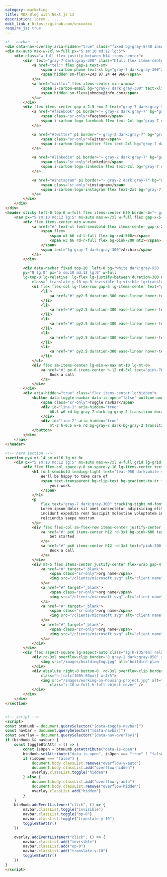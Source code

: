 ```yaml
---
category: marketing
title: MDX Blog with Next.js 13
description: lorem .....
edit_link : https://github.com/unxxxxxx
require_js: true
---
```



```html
<!-- navbar -->
<div data-nav-overlay aria-hidden="true" class="fixed bg-gray-8/40 inset-0 z-30 hidden lg-hidden"></div>
<div mx-auto max-w-7xl w-full px="5 sm:10 md:12 lg:5">
    <div class="w-full flex justify-between h14 items-center">
        <div  text="gray-7 dark:gray-300" class="hfull flex items-center gap-x-4">
            <a href="tel:" flex gap-1 text-sm>
                <span i-carbon-phone text-xl bg="gray-7 dark:gray-300"></span>
                <span hidden sm-flex>+243 97 24 44 966</span>
            </a>
            <a href="mailto:" flex items-center min-w-max>
                <span i-carbon-email bg="gray-7 dark:gray-300" text-xl></span>
                <span hidden sm-flex>johndoe@info.com</span>
            </a>
        </div>
        <div flex items-center gap-x-2.5 -mx-2 text="gray-7 dark:gray-300">
            <a href="#facebook" p1 border="~ gray-2 dark:gray-7" bg="gray-1 dark:gray-8" rd-md>
                <span class="sr-only">facebook</span>
                <span i-carbon-logo-facebook flex text-2xl bg="gray-7 dark:gray-300 hover:pink-700" transition ease-linear></span>
            </a>

            <a href="#twitter" p1 border="~ gray-2 dark:gray-7" bg="gray-1 dark:gray-8" rd-md>
                <span class="sr-only">Twitter</span>
                <span i-carbon-logo-twitter flex text-2xl bg="gray-7 dark:gray-300 hover:pink-700" transition ease-linear></span>
            </a>

            <a href="#linkedin" p1 border="~ gray-2 dark:gray-7" bg="gray-1 dark:gray-8" rd-md>
                <span class="sr-only">linkedin</span>
                <span i-carbon-logo-linkedin flex text-2xl bg="gray-7 dark:gray-300 hover:pink-700" transition ease-linear></span>
            </a>

            <a href="#instagram" p1 border="~ gray-2 dark:gray-7" bg="gray-1 dark:gray-8" rd-md>
                <span class="sr-only">instagram</span>
                <span i-carbon-logo-instagram flex text-2xl bg="gray-7 dark:gray-300 hover:pink-700" transition ease-linear></span>
            </a>
        </div>
    </div>
</div>
<header sticky left-0 top-0 w-full flex items-center h20 border-b="~ gray-1 dark:gray-8" z-40 bg="white dark:gray-950 op-80" backdrop-filter backdrop-blur-xl>
    <nav px="5 sm:10 md:12 lg:5" mx-auto max-w-7xl w-full flex gap-x-5 justify-between items-center>
        <div flex items-center min-w-max>
            <a href="#" text-xl font-semibold flex items-center gap-x-2>
                <span flex>
                    <span w3 h6 rd-l-full flex bg-red-500></span>
                    <span w3 h6 rd-r-full flex bg-pink-700 mt2></span>
                </span>
                <span text="lg gray-7 dark:gray-300">Archix</span>
            </a>
        </div>

        <div data-navbar fixed top-20  left-0 bg="white dark:gray-950  lg:transparent" border="b b-gray-2 dark:b-border-gray-7 lg:none" 
        py="8 lg:0" px="5 sm:10 md:12 lg:0" w-full 
        lg-top-0 lg-relative  lg-flex lg-justify-between duration-300 ease-linear
            class=" translate-y-10 op-0 invisible lg:visible lg:translate-y-0 lg:op-100">
            <ul flex flex-col lg-flex-row gap-6 lg-items-center text="gray-7 dark:gray-300" lg-w-full lg-justify-center>
                <li >
                    <a href="#" py2.5 duration-300 ease-linear hover-text-pink-600>Home</a>
                </li>
                <li>
                    <a href="#" py2.5 duration-300 ease-linear hover-text-pink-600>About</a>
                </li>
                <li>
                    <a href="#" py2.5 duration-300 ease-linear hover-text-pink-600>Services</a>
                </li>
                <li>
                    <a href="#" py2.5 duration-300 ease-linear hover-text-pink-600>Work</a>
                </li>
                <li>
                    <a href="#" py2.5 duration-300 ease-linear hover-text-pink-600>Pricing</a>
                </li>
            </ul>
            <div flex sm-items-center lg-min-w-max mt-10 lg-mt-0>
                <a href="#" px-6 items-center h-12 rd-3xl text="pink-700 dark:white" order="gray-1 dark:gray-7"  bg="gray-1 dark:gray-8" duration-300 ease-linear flex justify-center w-full sm-w-auto>
                    Book a call
                </a>
            </div>
        </div>
        <div aria-hidden="true" class="flex items-center lg:hidden">
            <button data-toggle-navbar data-is-open="false" outline-none bg-transparent border-l="~ gray-1 dark:l-gray-8" pl-3 relative py-3>
                <span class="sr-only">Toggle navbar</span>
                <div id="line-1" aria-hidden="true"
                    h0.5 w6 rd bg-gray-7 dark-bg-gray-2 transition duration-300>
                </div>
                <div id="line-2" aria-hidden="true"
                    mt-2 h-0.5 w-6 rd bg-gray-7 dark-bg-gray-2 transition duration-300></div>
            </button>
        </div>
    </nav>
</header>

<!-- hero section -->
<section py4 mt-14 sm-mt16 lg-mt-0>
    <div px="5 sm:10 md:12 lg:5" mx-auto max-w-7xl w-full grid lg-grid-cols-2 lg-items-center gap-10>
        <div flex flex-col space-y-8 sm-space-y-10 lg-items-center text-center lg-text-left max-w-2xl md-max-w-3xl mx-auto>
            <h1 font-semibold leading-tight text="teal-950 dark:white 4xl sm:5xl lg:6xl">
                We'll be happy to take care of 
                <span text-transparent bg-clip-text bg-gradient-to-tr from-pink-700 to-orange-800>
                    your work.
                </span>
            </h1>
            <p
                flex text="gray-7 dark:gray-300" tracking-tight md-font-normal max-w-xl mx-auto lg-max-w-none>
                Lorem ipsum dolor sit amet consectetur adipisicing elit. Exercitationem molestiae soluta ipsa
                incidunt expedita rem! Suscipit molestiae voluptatem iure, eum alias nobis velit quidem
                reiciendis saepe nostrum
            </p>
            <div flex flex-col sm-flex-row items-center justify-center lg-justify-start gap-4 w-full>
                <a href="#" px6 items-center h12 rd-3xl bg-pink-600 text-white duration-300 ease-linear flex justify-center w="full sm:auto">
                    Get started
                </a>
                <a href="#" px6 items-center h12 rd-3xl text="pink-700 dark:white" border="gray-1 dark:gray-7"  bg="gray-1 dark:gray-8" duration-300 ease-linear flex justify-center w="full sm:auto">
                    Book a call
                </a>
            </div>
            <div mt-5 flex items-center justify-center flex-wrap gap-4 lg-justify-start w-full>
                <a href="#" target="_blank">
                    <span class="sr-only">org name</span>
                    <img src="/clients/microsoft.svg" alt="client name" h10 wauto dark-grayscale>
                </a>
                <a href="#" target="_blank">
                    <span class="sr-only">org name</span>
                    <img src="/clients/microsoft.svg" alt="client name" h10 wauto dark-grayscale>
                </a>
                <a href="#" target="_blank">
                    <span class="sr-only">org name</span>
                    <img src="/clients/microsoft.svg" alt="client name" h10 wauto dark-grayscale>
                </a>
                <a href="#" target="_blank">
                    <span class="sr-only">org name</span>
                    <img src="/clients/microsoft.svg" alt="client name" h10 wauto dark-grayscale>
                </a>
            </div>
        </div>
        <div flex aspect-square lg-aspect-auto class="lg:h-[35rem] relative">
            <div rd-3xl overflow-clip border="8 gray-2 dark:gray-950" z-30 class="w-3/5 h-[80%]">
                <img src="/images/buildingImg.jpg" alt="buildind plan image" width="300" w-full h-full object-cover z-30/>
            </div>
            <div absolute right-0 bottom-0  rd-3xl overflow-clip border="4 gray-2 dark:gray-7" z-10
                class="h-[calc(100%-50px)] w-4/5">
                <img src="/images/working-on-housing-project.jpg" alt="working-on-housing-project" width="300"
                    class="z-10 w-full h-full object-cover" />
            </div>
        </div>
    </div>
</section>


<!-- script -->
<script>
const btnHumb = document.querySelector("[data-toggle-navbar]")
const navbar = document.querySelector("[data-navbar]")
const overlay = document.querySelector("[data-nav-overlay]")
if (btnHumb && navbar) {
    const toggleBtnAttr = () => {
        const isOpen = btnHumb.getAttribute("data-is-open")
        btnHumb.setAttribute("data-is-open", isOpen === "true" ? "false" : "true")
        if (isOpen === "false") {
            document.body.classList.remove("overflow-y-auto")
            document.body.classList.add("overflow-hidden")
            overlay.classList.toggle("hidden")
        } else {
            document.body.classList.add("overflow-y-auto")
            document.body.classList.remove("overflow-hidden")
            overlay.classList.add("hidden")
        }
    }
    btnHumb.addEventListener("click", () => {
        navbar.classList.toggle("invisible")
        navbar.classList.toggle("op-0")
        navbar.classList.toggle("translate-y-10")
        toggleBtnAttr()
    })

    overlay.addEventListener("click", () => {
        navbar.classList.add("invisible")
        navbar.classList.add("op-0")
        navbar.classList.add("translate-y-10")
        toggleBtnAttr()
    })
}
</script>
```